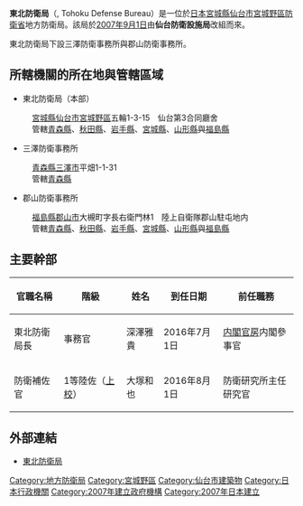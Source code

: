'''東北防衛局'''（{{Lang-ja|東北防衛局／とうほくぼうえいきょく}}, Tohoku Defense Bureau）是一位於[[日本|日本]][[宮城縣|宮城縣]][[仙台市|仙台市]][[宮城野區|宮城野區]][[防衛省|防衛省]]地方防衛局。該局於[[2007年|2007年]][[9月1日|9月1日]]由'''仙台防衛設施局'''改組而來。

東北防衛局下設三澤防衛事務所與郡山防衛事務所。

==所轄機關的所在地與管轄區域==
*東北防衛局（本部）
:[[宮城縣|宮城縣]][[仙台市|仙台市]][[宮城野區|宮城野區]]五輪1-3-15　仙台第3合同廳舍
:管轄[[青森縣|青森縣]]、[[秋田縣|秋田縣]]、[[岩手縣|岩手縣]]、[[宮城縣|宮城縣]]、[[山形縣|山形縣]]與[[福島縣|福島縣]]
*三澤防衛事務所
:[[青森縣|青森縣]][[三澤市|三澤市]]平畑1-1-31
:管轄[[青森縣|青森縣]]
*郡山防衛事務所
:[[福島縣|福島縣]][[郡山市|郡山市]]大槻町字長右衛門林1　陸上自衛隊郡山駐屯地内
:管轄[[青森縣|青森縣]]、[[秋田縣|秋田縣]]、[[岩手縣|岩手縣]]、[[宮城縣|宮城縣]]、[[山形縣|山形縣]]與[[福島縣|福島縣]]

== 主要幹部 ==
{| class="wikitable"
|-
! 官職名稱 !! 階級 !! 姓名 !! 到任日期 !! 前任職務
|-
| 東北防衛局長 || 事務官 || 深澤雅貴 || 2016年7月1日 || [[内閣官房|内閣官房]]内閣參事官
|-
| 防衛補佐官 || 1等陸佐（[[上校|上校]]） || 大塚和也 || 2016年8月1日 || 防衛研究所主任研究官
|}

== 外部連結 ==
*[http://www.mod.go.jp/rdb/tohoku/ 東北防衛局] {{Wayback|url=http://www.mod.go.jp/rdb/tohoku/ |date=20201029082305 }}

[[Category:地方防衛局|Category:地方防衛局]]
[[Category:宮城野區|Category:宮城野區]]
[[Category:仙台市建築物|Category:仙台市建築物]]
[[Category:日本行政機關|Category:日本行政機關]]
[[Category:2007年建立政府機構|Category:2007年建立政府機構]]
[[Category:2007年日本建立|Category:2007年日本建立]]